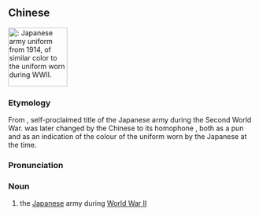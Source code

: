{{also|黄军}}
==Chinese==
[[File:Senior private, infantry, Imperial Japanese army in field service dress as worn on the expedition to Kiaochow in 1914, in the London Imperial War Museum.jpg|thumb|120px|{{lang|zh|黄軍}}: Japanese army uniform from 1914, of similar color to the uniform worn during WWII.]]
{{zh-forms|s=黄军}}

===Etymology===
From {{m|zh|皇軍||imperial army|tr=huángjūn}}, self-proclaimed title of the Japanese army during the Second World War. {{m|zh|皇||tr=huáng|imperial}} was later changed by the Chinese to its homophone {{m|zh|黃||tr=huáng|yellow}}, both as a pun and as an indication of the colour of the uniform worn by the Japanese at the time.

===Pronunciation===
{{zh-pron
|m=huángjūn
|c=wong4 gwan1
|cat=n
}}

===Noun===
{{zh-noun}}

# {{lb|zh|historical}} the [[Japanese]] army during [[World War II]]